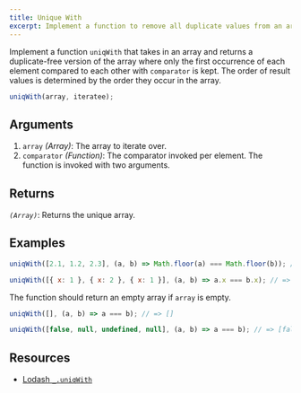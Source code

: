 ```yaml
---
title: Unique With
excerpt: Implement a function to remove all duplicate values from an array based on a specific comparison criteria
---
```


Implement a function `uniqWith` that takes in an array and returns a duplicate-free version of the array where only the first occurrence of each element compared to each other with `comparator` is kept. The order of result values is determined by the order they occur in the array.

```js
uniqWith(array, iteratee);
```

## Arguments

1. `array` _(Array)_: The array to iterate over.
1. `comparator` _(Function)_: The comparator invoked per element. The function is invoked with two arguments.

## Returns

_`(Array)`_: Returns the unique array.

## Examples

```js
uniqWith([2.1, 1.2, 2.3], (a, b) => Math.floor(a) === Math.floor(b)); // => [2.1, 1.2]

uniqWith([{ x: 1 }, { x: 2 }, { x: 1 }], (a, b) => a.x === b.x); // => [{ x: 1 }, { x: 2 }]
```

The function should return an empty array if `array` is empty.

```js
uniqWith([], (a, b) => a === b); // => []

uniqWith([false, null, undefined, null], (a, b) => a === b); // => [false, null, undefined]
```

## Resources

- [Lodash `_.uniqWith`](https://lodash.com/docs/#uniqWith)
